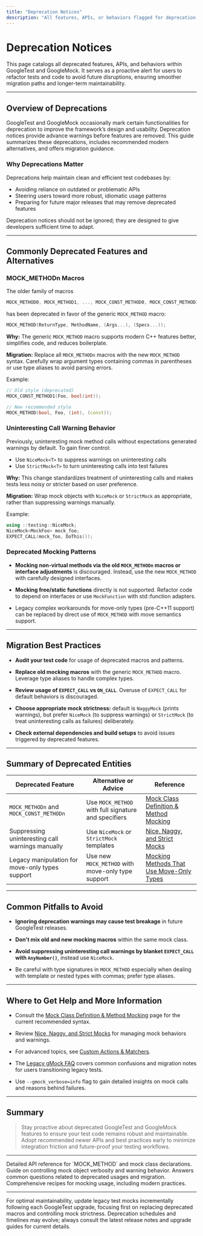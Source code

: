 ```yaml
---
title: "Deprecation Notices"
description: "All features, APIs, or behaviors flagged for deprecation are listed here, along with recommended alternatives and timelines for removal. Designed to help users proactively refactor tests and avoid future disruptions."
---
```


# Deprecation Notices

This page catalogs all deprecated features, APIs, and behaviors within GoogleTest and GoogleMock. It serves as a proactive alert for users to refactor tests and code to avoid future disruptions, ensuring smoother migration paths and longer-term maintainability.

---

## Overview of Deprecations

GoogleTest and GoogleMock occasionally mark certain functionalities for deprecation to improve the framework’s design and usability. Deprecation notices provide advance warnings before features are removed. This guide summarizes these deprecations, includes recommended modern alternatives, and offers migration guidance.

### Why Deprecations Matter

Deprecations help maintain clean and efficient test codebases by:

- Avoiding reliance on outdated or problematic APIs
- Steering users toward more robust, idiomatic usage patterns
- Preparing for future major releases that may remove deprecated features

Deprecation notices should not be ignored; they are designed to give developers sufficient time to adapt.

---

## Commonly Deprecated Features and Alternatives

### MOCK_METHODn Macros

The older family of macros 

```cpp
MOCK_METHOD0, MOCK_METHOD1, ..., MOCK_CONST_METHOD0, MOCK_CONST_METHOD1, ...
```

has been deprecated in favor of the generic `MOCK_METHOD` macro:

```cpp
MOCK_METHOD(ReturnType, MethodName, (Args...), (Specs...));
```

**Why:** The generic `MOCK_METHOD` macro supports modern C++ features better, simplifies code, and reduces boilerplate.

**Migration:** Replace all `MOCK_METHODn` macros with the new `MOCK_METHOD` syntax. Carefully wrap argument types containing commas in parentheses or use type aliases to avoid parsing errors.

Example:

```cpp
// Old style (deprecated)
MOCK_CONST_METHOD1(Foo, bool(int));

// New recommended style
MOCK_METHOD(bool, Foo, (int), (const));
```

### Uninteresting Call Warning Behavior

Previously, uninteresting mock method calls without expectations generated warnings by default. To gain finer control:

- Use `NiceMock<T>` to suppress warnings on uninteresting calls
- Use `StrictMock<T>` to turn uninteresting calls into test failures

**Why:** This change standardizes treatment of uninteresting calls and makes tests less noisy or stricter based on user preference.

**Migration:** Wrap mock objects with `NiceMock` or `StrictMock` as appropriate, rather than suppressing warnings manually.

Example:

```cpp
using ::testing::NiceMock;
NiceMock<MockFoo> mock_foo;
EXPECT_CALL(mock_foo, DoThis());
```

### Deprecated Mocking Patterns

- **Mocking non-virtual methods via the old `MOCK_METHODn` macros or interface adjustments** is discouraged. Instead, use the new `MOCK_METHOD` with carefully designed interfaces.

- **Mocking free/static functions** directly is not supported. Refactor code to depend on interfaces or use `MockFunction` with std::function adapters.

- Legacy complex workarounds for move-only types (pre-C++11 support) can be replaced by direct use of `MOCK_METHOD` with move semantics support.

---

## Migration Best Practices

- **Audit your test code** for usage of deprecated macros and patterns.

- **Replace old mocking macros** with the generic `MOCK_METHOD` macro. Leverage type aliases to handle complex types.

- **Review usage of `EXPECT_CALL` vs `ON_CALL`**. Overuse of `EXPECT_CALL` for default behaviors is discouraged.

- **Choose appropriate mock strictness:** default is `NaggyMock` (prints warnings), but prefer `NiceMock` (to suppress warnings) or `StrictMock` (to treat uninteresting calls as failures) deliberately.

- **Check external dependencies and build setups** to avoid issues triggered by deprecated features.

---

## Summary of Deprecated Entities

| Deprecated Feature                    | Alternative or Advice                          | Reference                |
|-------------------------------------|----------------------------------------------|--------------------------|
| `MOCK_METHODn` and `MOCK_CONST_METHODn` | Use `MOCK_METHOD` with full signature and specifiers | [Mock Class Definition & Method Mocking](../api-reference/mocking-apis/mock-class-definition.md) |
| Suppressing uninteresting call warnings manually | Use `NiceMock` or `StrictMock` templates | [Nice, Naggy, and Strict Mocks](../guides/mocking-advanced-usage/nice-strict-mocks.md) |
| Legacy manipulation for move-only types support | Use new `MOCK_METHOD` with move-only type support | [Mocking Methods That Use Move-Only Types](../docs/gmock_cook_book.md#mocking-move-only-types) |

---

## Common Pitfalls to Avoid

- **Ignoring deprecation warnings may cause test breakage** in future GoogleTest releases.

- **Don't mix old and new mocking macros** within the same mock class.

- **Avoid suppressing uninteresting call warnings by blanket `EXPECT_CALL` with `AnyNumber()`**, instead use `NiceMock`.

- Be careful with type signatures in `MOCK_METHOD` especially when dealing with template or nested types with commas; prefer type aliases.

---

## Where to Get Help and More Information

- Consult the [Mock Class Definition & Method Mocking](../api-reference/mocking-apis/mock-class-definition.md) page for the current recommended syntax.

- Review [Nice, Naggy, and Strict Mocks](../guides/mocking-advanced-usage/nice-strict-mocks.md) for managing mock behaviors and warnings.

- For advanced topics, see [Custom Actions & Matchers](../guides/mocking-advanced-usage/custom-actions-and-matchers.md).

- The [Legacy gMock FAQ](../docs/gmock_faq.md) covers common confusions and migration notes for users transitioning legacy tests.

- Use `--gmock_verbose=info` flag to gain detailed insights on mock calls and reasons behind failures.

---

## Summary

> Stay proactive about deprecated GoogleTest and GoogleMock features to ensure your test code remains robust and maintainable. Adopt recommended newer APIs and best practices early to minimize integration friction and future-proof your testing workflows.

---

<AccordionGroup title="Related Documentation and Resources">
  <Accordion title="Mock Class Definition & Method Mocking">
  Detailed API reference for `MOCK_METHOD` and mock class declarations.
  </Accordion>
  <Accordion title="Nice, Naggy, and Strict Mocks">
  Guide on controlling mock object verbosity and warning behavior.
  </Accordion>
  <Accordion title="Legacy gMock FAQ">
  Answers common questions related to deprecated usages and migration.
  </Accordion>
  <Accordion title="gMock Cookbook">
  Comprehensive recipes for mocking usage, including modern practices.
  </Accordion>
</AccordionGroup>

---

<Tip>
For optimal maintainability, update legacy test mocks incrementally following each GoogleTest upgrade, focusing first on replacing deprecated macros and controlling mock strictness.
</Tip>

<Note>
Deprecation schedules and timelines may evolve; always consult the latest release notes and upgrade guides for current details.
</Note>
